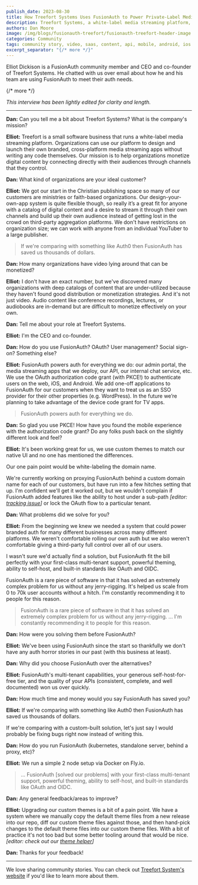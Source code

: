 ```yaml
---
publish_date: 2023-08-30
title: How Treefort Systems Uses FusionAuth to Power Private-Label Media Streaming for Thousands
description: Treefort Systems, a white-label media streaming platform, uses FusionAuth to powers auth for everything, including an admin portal, media streaming apps, an API, an internal chat service. They to authenticate users on the web, iOS, and Android.
authors: Dan Moore
image: /img/blogs/fusionauth-treefort/fusionauth-treefort-header-image.png
categories: Community
tags: community story, video, saas, content, api, mobile, android, ios
excerpt_separator: "{/* more */}"
---
```


Elliot Dickison is a FusionAuth community member and CEO and co-founder of Treefort Systems. He chatted with us over email about how he and his team are using FusionAuth to meet their auth needs. 

{/* more */}

*This interview has been lightly edited for clarity and length.*

-------

**Dan:** Can you tell me a bit about Treefort Systems? What is the company's mission?

**Elliot:** Treefort is a small software business that runs a white-label media streaming platform. Organizations can use our platform to design and launch their own branded, cross-platform media streaming apps without writing any code themselves. Our mission is to help organizations monetize digital content by connecting directly with their audiences through channels that they control.

**Dan:** What kind of organizations are your ideal customer?

**Elliot:** We got our start in the Christian publishing space so many of our customers are ministries or faith-based organizations. Our design-your-own-app system is quite flexible though, so really it’s a great fit for anyone with a catalog of digital content and a desire to stream it through their own channels and build up their own audience instead of getting lost in the crowd on third-party aggregation platforms. We don't have restrictions on organization size; we can work with anyone from an individual YouTuber to a large publisher.

> If we're comparing with something like Auth0 then FusionAuth has saved us thousands of dollars.

**Dan:** How many organizations have video lying around that can be monetized?

**Elliot:** I don't have an exact number, but we've discovered many organizations with deep catalogs of content that are under-utilized because they haven't found good distribution or monetization strategies. And it's not just video. Audio content like conference recordings, lectures, or audiobooks are in-demand but are difficult to monetize effectively on your own.

**Dan:** Tell me about your role at Treefort Systems.

**Elliot:** I'm the CEO and co-founder.

**Dan:** How do you use FusionAuth? OAuth? User management? Social sign-on? Something else?

**Elliot:** FusionAuth powers auth for everything we do: our admin portal, the media streaming apps that we deploy, our API, our internal chat service, etc. We use the OAuth authorization code grant (with PKCE!) to authenticate users on the web, iOS, and Android. We add one-off applications to FusionAuth for our customers when they want to treat us as an SSO provider for their other properties (e.g. WordPress). In the future we’re planning to take advantage of the device code grant for TV apps.

> FusionAuth powers auth for everything we do.

**Dan:** So glad you use PKCE! How have you found the mobile experience with the authorization code grant? Do any folks push back on the slightly different look and feel?  

**Elliot:** It's been working great for us, we use custom themes to match our native UI and no one has mentioned the differences. 

Our one pain point would be white-labeling the domain name.

We're currently working on proxying FusionAuth behind a custom domain name for each of our customers, but have run into a few hitches setting that up. I'm confident we'll get it worked out, but we wouldn't complain if FusionAuth added features like the ability to host under a sub-path _[editor: [tracking issue](https://github.com/FusionAuth/fusionauth-issues/issues/88)]_ or lock the OAuth flow to a particular tenant.

**Dan:** What problems did we solve for you?

**Elliot:** From the beginning we knew we needed a system that could power branded auth for many different businesses across many different platforms. We weren't comfortable rolling our own auth but we also weren't comfortable giving a third-party full control over all of our users.

I wasn't sure we'd actually find a solution, but FusionAuth fit the bill perfectly with your first-class multi-tenant support, powerful theming, ability to self-host, and built-in standards like OAuth and OIDC.

FusionAuth is a rare piece of software in that it has solved an extremely complex problem for us without any jerry-rigging. It's helped us scale from 0 to 70k user accounts without a hitch. I'm constantly recommending it to people for this reason.

> FusionAuth is a rare piece of software in that it has solved an extremely complex problem for us without any jerry-rigging. ... I'm constantly recommending it to people for this reason.

**Dan:** How were you solving them before FusionAuth?

**Elliot:** We've been using FusionAuth since the start so thankfully we don't have any auth horror stories in our past (with this business at least).

**Dan:** Why did you choose FusionAuth over the alternatives?

**Elliot:** FusionAuth's multi-tenant capabilities, your generous self-host-for-free tier, and the quality of your APIs (consistent, complete, and well documented) won us over quickly.

**Dan:** How much time and money would you say FusionAuth has saved you?

**Elliot:** If we're comparing with something like Auth0 then FusionAuth has saved us thousands of dollars.

If we're comparing with a custom-built solution, let's just say I would probably be fixing bugs right now instead of writing this.

**Dan:** How do you run FusionAuth (kubernetes, standalone server, behind a proxy, etc)?

**Elliot:** We run a simple 2 node setup via Docker on Fly.io.

> ... FusionAuth [solved our problems] with your first-class multi-tenant support, powerful theming, ability to self-host, and built-in standards like OAuth and OIDC.

**Dan:** Any general feedback/areas to improve?

**Elliot:** Upgrading our custom themes is a bit of a pain point. We have a system where we manually copy the default theme files from a new release into our repo, diff our custom theme files against those, and then hand-pick changes to the default theme files into our custom theme files. With a bit of practice it's not too bad but some better tooling around that would be nice. _[editor: check out our [theme helper](https://github.com/FusionAuth/fusionauth-theme-helper/)]_

**Dan:** Thanks for your feedback!

-------

We love sharing community stories. You can check out [Treefort System's website](https://www.treefortsystems.com/) if you'd like to learn more about them. 

